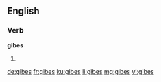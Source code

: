 ==English==

===Verb===
'''gibes'''

# {{third-person singular of|gibe}}

[[de:gibes]]
[[fr:gibes]]
[[ku:gibes]]
[[li:gibes]]
[[mg:gibes]]
[[vi:gibes]]